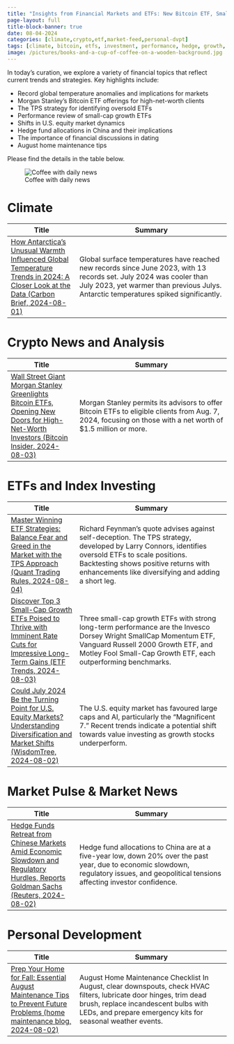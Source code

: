 ```yaml
---
title: "Insights from Financial Markets and ETFs: New Bitcoin ETF, Small-Cap Growth, and China's Decline - Daily Curation for 04.08.2024"
page-layout: full
title-block-banner: true
date: 08-04-2024
categories: [climate,crypto,etf,market-feed,personal-dvpt]
tags: [climate, bitcoin, etfs, investment, performance, hedge, growth, strategy, maintenance, finance]
image: /pictures/books-and-a-cup-of-coffee-on-a-wooden-background.jpg
---
```



::: {layout-ncol=2}

:::{#first-column}


In today's curation, we explore a variety of financial topics that reflect current trends and strategies. Key highlights include:

- Record global temperature anomalies and implications for markets
- Morgan Stanley's Bitcoin ETF offerings for high-net-worth clients
- The TPS strategy for identifying oversold ETFs
- Performance review of small-cap growth ETFs
- Shifts in U.S. equity market dynamics
- Hedge fund allocations in China and their implications
- The importance of financial discussions in dating
- August home maintenance tips 

Please find the details in the table below.

:::

:::{#second-column}
![Coffee with daily news](/pictures/books-and-a-cup-of-coffee-on-a-wooden-background.jpg)
:::

:::


# Climate
| Title | Summary |
|-----|-----------|
| [How Antarctica's Unusual Warmth Influenced Global Temperature Trends in 2024: A Closer Look at the Data (Carbon Brief, 2024-08-01)](https://www.theclimatebrink.com/p/second-warmest-july-ends-a-13-month)   | Global surface temperatures have reached new records since June 2023, with 13 records set. July 2024 was cooler than July 2023, yet warmer than previous Julys. Antarctic temperatures spiked significantly. |

# Crypto News and Analysis
| Title | Summary |
|-----|-----------|
| [Wall Street Giant Morgan Stanley Greenlights Bitcoin ETFs, Opening New Doors for High-Net-Worth Investors (Bitcoin Insider, 2024-08-03)](https://www.bitcoininsider.org/article/255355/morgan-stanley-allows-advisors-offer-bitcoin-etfs-clients)   | Morgan Stanley permits its advisors to offer Bitcoin ETFs to eligible clients from Aug. 7, 2024, focusing on those with a net worth of $1.5 million or more. |

# ETFs and Index Investing
| Title | Summary |
|-----|-----------|
| [Master Winning ETF Strategies: Balance Fear and Greed in the Market with the TPS Approach (Quant Trading Rules, 2024-08-04)](https://www.quantitativo.com/p/trading-etfs-while-fear-and-greed)   | Richard Feynman's quote advises against self-deception. The TPS strategy, developed by Larry Connors, identifies oversold ETFs to scale positions. Backtesting shows positive returns with enhancements like diversifying and adding a short leg. |
| [Discover Top 3 Small-Cap Growth ETFs Poised to Thrive with Imminent Rate Cuts for Impressive Long-Term Gains (ETF Trends, 2024-08-03)](https://www.etftrends.com/expert-insights-channel/3-small-cap-growth-etfs-standout-long-term-performance/)   | Three small-cap growth ETFs with strong long-term performance are the Invesco Dorsey Wright SmallCap Momentum ETF, Vanguard Russell 2000 Growth ETF, and Motley Fool Small-Cap Growth ETF, each outperforming benchmarks. |
| [Could July 2024 Be the Turning Point for U.S. Equity Markets? Understanding Diversification and Market Shifts (WisdomTree, 2024-08-02)](https://www.wisdomtree.com/investments/blog/2024/08/02/diversification-why-bother)   | The U.S. equity market has favoured large caps and AI, particularly the "Magnificent 7." Recent trends indicate a potential shift towards value investing as growth stocks underperform. |

# Market Pulse & Market News
| Title | Summary |
|-----|-----------|
| [Hedge Funds Retreat from Chinese Markets Amid Economic Slowdown and Regulatory Hurdles, Reports Goldman Sachs (Reuters, 2024-08-02)](https://www.hedgeweek.com/hedge-fund-allocations-to-china-at-five-year-low-says-goldman-sachs/)   | Hedge fund allocations to China are at a five-year low, down 20% over the past year, due to economic slowdown, regulatory issues, and geopolitical tensions affecting investor confidence. |

# Personal Development
| Title | Summary |
|-----|-----------|
| [Prep Your Home for Fall: Essential August Maintenance Tips to Prevent Future Problems (home maintenance blog, 2024-08-02)](https://lifehacker.com/home/august-home-maintenance-checklist)   | August Home Maintenance Checklist  In August, clear downspouts, check HVAC filters, lubricate door hinges, trim dead brush, replace incandescent bulbs with LEDs, and prepare emergency kits for seasonal weather events. |
